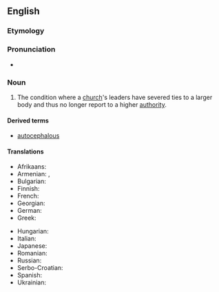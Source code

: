 ==English==

===Etymology===
{{affix|en|autocephalous|-y}}

===Pronunciation===
* {{IPA|en|/ˌɔːtəˈsɛfəli/}}

===Noun===
{{en-noun|~}}

# {{lb|en|Christianity}} The condition where a [[church]]'s leaders have severed ties to a larger body and thus no longer report to a higher [[authority]].

====Derived terms====
* [[autocephalous]]

====Translations====
{{trans-top|the organisational independence of a church}}
* Afrikaans: {{t|af|outokefalie}}
* Armenian: {{t+|hy|ինքնագլխություն}}, {{t|hy|ավտոկեֆալություն}}
* Bulgarian: {{t-needed|bg}}
* Finnish: {{t+|fi|autokefalia}}
* French: {{t|fr|autocéphalie}}
* Georgian: {{t|ka|ავტოკეფალია|sc=Geor}}
* German: {{t+|de|Autokephalie|f}}
* Greek: {{t+|el|αυτοκεφαλία|f|sc=Grek}}
{{trans-mid}}
* Hungarian: {{t|hu|autokefália}}
* Italian: {{t-needed|it}}
* Japanese: {{t-needed|ja}}
* Romanian: {{t-needed|ro}}
* Russian: {{t+|ru|автокефалия|f|sc=Cyrl}}
* Serbo-Croatian: {{t-needed|sh}}
* Spanish: {{t-needed|es}}
* Ukrainian: {{t|uk|автокефалія|f|sc=Cyrl}}
{{trans-bottom}}